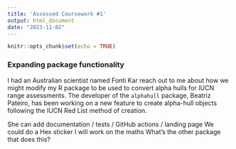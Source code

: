 ```yaml
---
title: 'Assessed Coursework #1'
output: html_document
date: "2023-11-02"
---
```


```r
knitr::opts_chunk$set(echo = TRUE)
```

### Expanding package functionality

I had an Australian scientist named Fonti Kar reach out to me about how we might modify my R package to be used to convert alpha hulls for IUCN range assessments. The developer of the `alphahull` package, Beatriz Pateiro, has been working on a new feature to create alpha-hull objects following the IUCN Red List method of creation.

She can add documentation / tests / GitHub actions / landing page 
We could do a Hex sticker
I will work on the maths
What's the other package that does this?
